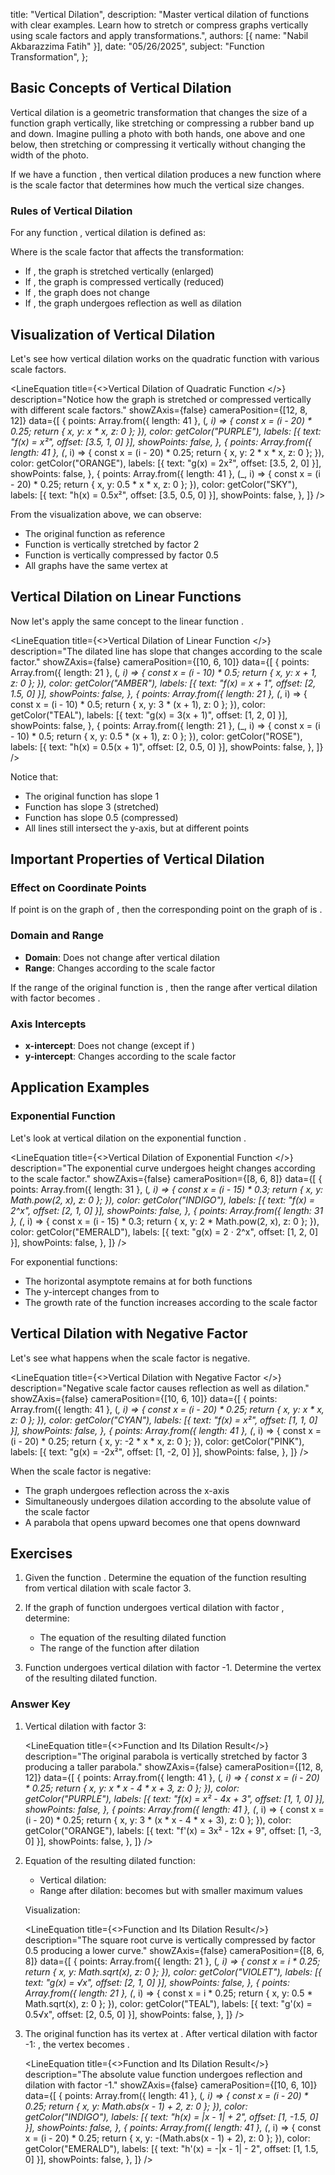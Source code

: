   title: "Vertical Dilation",
  description: "Master vertical dilation of functions with clear examples. Learn how to stretch or compress graphs vertically using scale factors and apply transformations.",
  authors: [{ name: "Nabil Akbarazzima Fatih" }],
  date: "05/26/2025",
  subject: "Function Transformation",
};


## Basic Concepts of Vertical Dilation

Vertical dilation is a geometric transformation that changes the size of a function graph vertically, like stretching or compressing a rubber band up and down. Imagine pulling a photo with both hands, one above and one below, then stretching or compressing it vertically without changing the width of the photo.

If we have a function <InlineMath math="f(x)" />, then vertical dilation produces a new function <InlineMath math="g(x) = k \cdot f(x)" /> where <InlineMath math="k" /> is the scale factor that determines how much the vertical size changes.

### Rules of Vertical Dilation

For any function <InlineMath math="f(x)" />, vertical dilation is defined as:

<BlockMath math="g(x) = k \cdot f(x)" />

Where <InlineMath math="k" /> is the scale factor that affects the transformation:
- If <InlineMath math="k > 1" />, the graph is stretched vertically (enlarged)
- If <InlineMath math="0 < k < 1" />, the graph is compressed vertically (reduced)
- If <InlineMath math="k = 1" />, the graph does not change
- If <InlineMath math="k < 0" />, the graph undergoes reflection as well as dilation

## Visualization of Vertical Dilation

Let's see how vertical dilation works on the quadratic function <InlineMath math="f(x) = x^2" /> with various scale factors.

<LineEquation
  title={<>Vertical Dilation of Quadratic Function <InlineMath math="f(x) = x^2" /></>}
  description="Notice how the graph is stretched or compressed vertically with different scale factors."
  showZAxis={false}
  cameraPosition={[12, 8, 12]}
  data={[
    {
      points: Array.from({ length: 41 }, (_, i) => {
        const x = (i - 20) * 0.25;
        return { x, y: x * x, z: 0 };
      }),
      color: getColor("PURPLE"),
      labels: [{ text: "f(x) = x²", offset: [3.5, 1, 0] }],
      showPoints: false,
    },
    {
      points: Array.from({ length: 41 }, (_, i) => {
        const x = (i - 20) * 0.25;
        return { x, y: 2 * x * x, z: 0 };
      }),
      color: getColor("ORANGE"),
      labels: [{ text: "g(x) = 2x²", offset: [3.5, 2, 0] }],
      showPoints: false,
    },
    {
      points: Array.from({ length: 41 }, (_, i) => {
        const x = (i - 20) * 0.25;
        return { x, y: 0.5 * x * x, z: 0 };
      }),
      color: getColor("SKY"),
      labels: [{ text: "h(x) = 0.5x²", offset: [3.5, 0.5, 0] }],
      showPoints: false,
    },
  ]}
/>

From the visualization above, we can observe:
- The original function <InlineMath math="f(x) = x^2" /> as reference
- Function <InlineMath math="g(x) = 2x^2" /> is vertically stretched by factor 2
- Function <InlineMath math="h(x) = 0.5x^2" /> is vertically compressed by factor 0.5
- All graphs have the same vertex at <InlineMath math="(0, 0)" />

## Vertical Dilation on Linear Functions

Now let's apply the same concept to the linear function <InlineMath math="f(x) = x + 1" />.

<LineEquation
  title={<>Vertical Dilation of Linear Function <InlineMath math="f(x) = x + 1" /></>}
  description="The dilated line has slope that changes according to the scale factor."
  showZAxis={false}
  cameraPosition={[10, 6, 10]}
  data={[
    {
      points: Array.from({ length: 21 }, (_, i) => {
        const x = (i - 10) * 0.5;
        return { x, y: x + 1, z: 0 };
      }),
      color: getColor("AMBER"),
      labels: [{ text: "f(x) = x + 1", offset: [2, 1.5, 0] }],
      showPoints: false,
    },
    {
      points: Array.from({ length: 21 }, (_, i) => {
        const x = (i - 10) * 0.5;
        return { x, y: 3 * (x + 1), z: 0 };
      }),
      color: getColor("TEAL"),
      labels: [{ text: "g(x) = 3(x + 1)", offset: [1, 2, 0] }],
      showPoints: false,
    },
    {
      points: Array.from({ length: 21 }, (_, i) => {
        const x = (i - 10) * 0.5;
        return { x, y: 0.5 * (x + 1), z: 0 };
      }),
      color: getColor("ROSE"),
      labels: [{ text: "h(x) = 0.5(x + 1)", offset: [2, 0.5, 0] }],
      showPoints: false,
    },
  ]}
/>

Notice that:
- The original function <InlineMath math="f(x) = x + 1" /> has slope 1
- Function <InlineMath math="g(x) = 3(x + 1)" /> has slope 3 (stretched)
- Function <InlineMath math="h(x) = 0.5(x + 1)" /> has slope 0.5 (compressed)
- All lines still intersect the y-axis, but at different points

## Important Properties of Vertical Dilation

### Effect on Coordinate Points

If point <InlineMath math="(a, b)" /> is on the graph of <InlineMath math="f(x)" />, then the corresponding point on the graph of <InlineMath math="k \cdot f(x)" /> is <InlineMath math="(a, k \cdot b)" />.

### Domain and Range

- **Domain**: Does not change after vertical dilation
- **Range**: Changes according to the scale factor <InlineMath math="k" />

If the range of the original function is <InlineMath math="[c, d]" />, then the range after vertical dilation with factor <InlineMath math="k > 0" /> becomes <InlineMath math="[k \cdot c, k \cdot d]" />.

### Axis Intercepts

- **x-intercept**: Does not change (except if <InlineMath math="k = 0" />)
- **y-intercept**: Changes according to the scale factor

## Application Examples

### Exponential Function

Let's look at vertical dilation on the exponential function <InlineMath math="f(x) = 2^x" />.

<LineEquation
  title={<>Vertical Dilation of Exponential Function <InlineMath math="f(x) = 2^x" /></>}
  description="The exponential curve undergoes height changes according to the scale factor."
  showZAxis={false}
  cameraPosition={[8, 6, 8]}
  data={[
    {
      points: Array.from({ length: 31 }, (_, i) => {
        const x = (i - 15) * 0.3;
        return { x, y: Math.pow(2, x), z: 0 };
      }),
      color: getColor("INDIGO"),
      labels: [{ text: "f(x) = 2^x", offset: [2, 1, 0] }],
      showPoints: false,
    },
    {
      points: Array.from({ length: 31 }, (_, i) => {
        const x = (i - 15) * 0.3;
        return { x, y: 2 * Math.pow(2, x), z: 0 };
      }),
      color: getColor("EMERALD"),
      labels: [{ text: "g(x) = 2 · 2^x", offset: [1, 2, 0] }],
      showPoints: false,
    },
  ]}
/>

For exponential functions:
- The horizontal asymptote remains at <InlineMath math="y = 0" /> for both functions
- The y-intercept changes from <InlineMath math="(0, 1)" /> to <InlineMath math="(0, 2)" />
- The growth rate of the function increases according to the scale factor

## Vertical Dilation with Negative Factor

Let's see what happens when the scale factor is negative.

<LineEquation
  title={<>Vertical Dilation with Negative Factor <InlineMath math="f(x) = x^2" /></>}
  description="Negative scale factor causes reflection as well as dilation."
  showZAxis={false}
  cameraPosition={[10, 6, 10]}
  data={[
    {
      points: Array.from({ length: 41 }, (_, i) => {
        const x = (i - 20) * 0.25;
        return { x, y: x * x, z: 0 };
      }),
      color: getColor("CYAN"),
      labels: [{ text: "f(x) = x²", offset: [1, 1, 0] }],
      showPoints: false,
    },
    {
      points: Array.from({ length: 41 }, (_, i) => {
        const x = (i - 20) * 0.25;
        return { x, y: -2 * x * x, z: 0 };
      }),
      color: getColor("PINK"),
      labels: [{ text: "g(x) = -2x²", offset: [1, -2, 0] }],
      showPoints: false,
    },
  ]}
/>

When the scale factor is negative:
- The graph undergoes reflection across the x-axis
- Simultaneously undergoes dilation according to the absolute value of the scale factor
- A parabola that opens upward becomes one that opens downward

## Exercises

1. Given the function <InlineMath math="f(x) = x^2 - 4x + 3" />. Determine the equation of the function resulting from vertical dilation with scale factor 3.

2. If the graph of function <InlineMath math="g(x) = \sqrt{x}" /> undergoes vertical dilation with factor <InlineMath math="\frac{1}{2}" />, determine:
   - The equation of the resulting dilated function
   - The range of the function after dilation

3. Function <InlineMath math="h(x) = |x - 1| + 2" /> undergoes vertical dilation with factor -1. Determine the vertex of the resulting dilated function.

### Answer Key

1. Vertical dilation with factor 3: <InlineMath math="f'(x) = 3f(x) = 3(x^2 - 4x + 3) = 3x^2 - 12x + 9" />

   <LineEquation
     title={<>Function <InlineMath math="f(x) = x^2 - 4x + 3" /> and Its Dilation Result</>}
     description="The original parabola is vertically stretched by factor 3 producing a taller parabola."
     showZAxis={false}
     cameraPosition={[12, 8, 12]}
     data={[
       {
         points: Array.from({ length: 41 }, (_, i) => {
           const x = (i - 20) * 0.25;
           return { x, y: x * x - 4 * x + 3, z: 0 };
         }),
         color: getColor("PURPLE"),
         labels: [{ text: "f(x) = x² - 4x + 3", offset: [1, 1, 0] }],
         showPoints: false,
       },
       {
         points: Array.from({ length: 41 }, (_, i) => {
           const x = (i - 20) * 0.25;
           return { x, y: 3 * (x * x - 4 * x + 3), z: 0 };
         }),
         color: getColor("ORANGE"),
         labels: [{ text: "f'(x) = 3x² - 12x + 9", offset: [1, -3, 0] }],
         showPoints: false,
       },
     ]}
   />

2. Equation of the resulting dilated function:
    
   - Vertical dilation: <InlineMath math="g'(x) = \frac{1}{2}g(x) = \frac{1}{2}\sqrt{x}" />
   - Range after dilation: <InlineMath math="[0, \infty)" /> becomes <InlineMath math="[0, \infty)" /> but with smaller maximum values

   Visualization:

   <LineEquation
     title={<>Function <InlineMath math="g(x) = \sqrt{x}" /> and Its Dilation Result</>}
     description="The square root curve is vertically compressed by factor 0.5 producing a lower curve."
     showZAxis={false}
     cameraPosition={[8, 6, 8]}
     data={[
       {
         points: Array.from({ length: 21 }, (_, i) => {
           const x = i * 0.25;
           return { x, y: Math.sqrt(x), z: 0 };
         }),
         color: getColor("VIOLET"),
         labels: [{ text: "g(x) = √x", offset: [2, 1, 0] }],
         showPoints: false,
       },
       {
         points: Array.from({ length: 21 }, (_, i) => {
           const x = i * 0.25;
           return { x, y: 0.5 * Math.sqrt(x), z: 0 };
         }),
         color: getColor("TEAL"),
         labels: [{ text: "g'(x) = 0.5√x", offset: [2, 0.5, 0] }],
         showPoints: false,
       },
     ]}
   />

3. The original function <InlineMath math="h(x) = |x - 1| + 2" /> has its vertex at <InlineMath math="(1, 2)" />.
   After vertical dilation with factor -1: <InlineMath math="h'(x) = -1 \cdot (|x - 1| + 2) = -|x - 1| - 2" />, the vertex becomes <InlineMath math="(1, -2)" />.

   <LineEquation
     title={<>Function <InlineMath math="h(x) = |x - 1| + 2" /> and Its Dilation Result</>}
     description="The absolute value function undergoes reflection and dilation with factor -1."
     showZAxis={false}
     cameraPosition={[10, 6, 10]}
     data={[
       {
         points: Array.from({ length: 41 }, (_, i) => {
           const x = (i - 20) * 0.25;
           return { x, y: Math.abs(x - 1) + 2, z: 0 };
         }),
         color: getColor("INDIGO"),
         labels: [{ text: "h(x) = |x - 1| + 2", offset: [1, -1.5, 0] }],
         showPoints: false,
       },
       {
         points: Array.from({ length: 41 }, (_, i) => {
           const x = (i - 20) * 0.25;
           return { x, y: -(Math.abs(x - 1) + 2), z: 0 };
         }),
         color: getColor("EMERALD"),
         labels: [{ text: "h'(x) = -|x - 1| - 2", offset: [1, 1.5, 0] }],
         showPoints: false,
       },
     ]}
   />